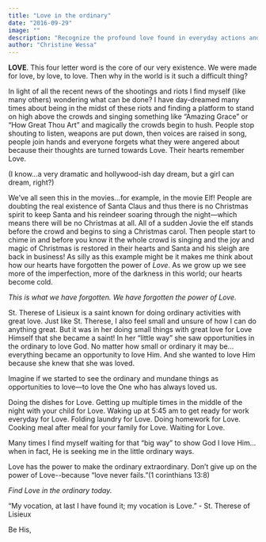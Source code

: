 ```yaml
---
title: "Love in the ordinary"
date: "2016-09-29"
image: ""
description: "Recognize the profound love found in everyday actions and commitments, inspired by the teachings of St. Therese of Lisieux."
author: "Christine Wessa"
---
```


**LOVE**. This four letter word is the core of our very existence. We were made for love, by love, to love. Then why in the world is it such a difficult thing?

In light of all the recent news of the shootings and riots I find myself (like many others) wondering what can be done? I have day-dreamed many times about being in the midst of these riots and finding a platform to stand on high above the crowds and singing something like “Amazing Grace” or “How Great Thou Art” and magically the crowds begin to hush. People stop shouting to listen, weapons are put down, then voices are raised in song, people join hands and everyone forgets what they were angered about because their thoughts are turned towards Love. Their hearts remember Love.

(I know...a very dramatic and hollywood-ish day dream, but a girl can dream, right?)

We’ve all seen this in the movies…for example, in the movie Elf! People are doubting the real existence of Santa Claus and thus there is no Christmas spirit to keep Santa and his reindeer soaring through the night—which means there will be no Christmas at all. All of a sudden Jovie the elf stands before the crowd and begins to sing a Christmas carol. Then people start to chime in and before you know it the whole crowd is singing and the joy and magic of Christmas is restored in their hearts and Santa and his sleigh are back in business! As silly as this example might be it makes me think about how our hearts have forgotten the power of *Love*. As we grow up we see more of the imperfection, more of the darkness in this world; our hearts become cold.

_This is what we have forgotten. We have forgotten the power of Love._

St. Therese of Lisieux is a saint known for doing ordinary activities with great love. Just like St. Therese, I also feel small and unsure of how I can do anything great. But it was in her doing small things with great love for Love Himself that she became a saint! In her “little way” she saw opportunities in the ordinary to love God. No matter how small or ordinary it may be…everything became an opportunity to love Him. And she wanted to love Him because she knew that she was loved.

Imagine if we started to see the ordinary and mundane things as opportunities to love—to love the One who has always loved us.

Doing the dishes for Love. Getting up multiple times in the middle of the night with your child for Love. Waking up at 5:45 am to get ready for work everyday for Love. Folding laundry for Love. Doing homework for Love. Cooking meal after meal for your family for Love. Waiting for Love.

Many times I find myself waiting for that “big way” to show God I love Him…when in fact, He is seeking me in the little ordinary ways.

Love has the power to make the ordinary extraordinary. Don’t give up on the power of Love--because “love never fails.”(1 corinthians 13:8)

_Find Love in the ordinary today._

“My vocation, at last I have found it; my vocation is Love.” - St. Therese of Lisieux

Be His,
